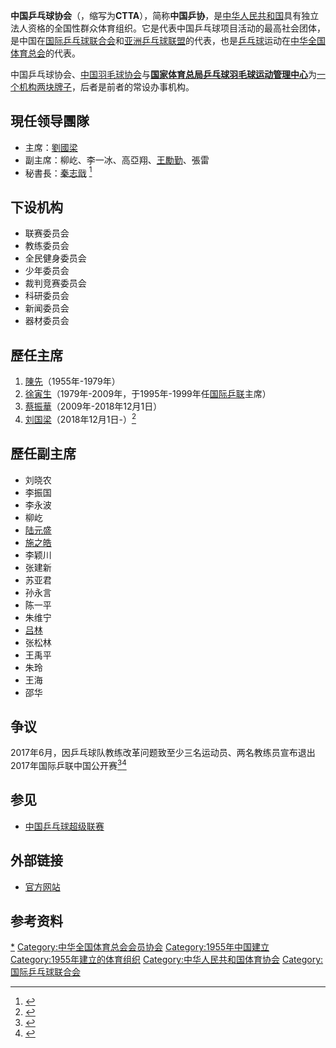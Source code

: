 {{noteTA
|G1=Table Tennis
}}
{{primarysources|time=2011-02-02T07:44:45+00:00}}
{{Infobox organization
|name                = 中国乒乓球协会
|original_name       = 
|image               = 
|image_border        = <!-- 另一个图片，用于分隔上一个参数中图片和下面各项参数 -->
|size                = <!-- 图片宽度，默认值：200px -->
|caption             = <!-- 图片标题 -->
|map                 = <!-- 地图图片 -->
|msize               = <!-- 地图宽度，默认值：250px -->
|mcaption            = <!-- 地图标题 -->
|abbreviation        = 中国乒协（CTTA）
|motto               = <!-- 组织宣言 -->
|formation           = 1955年
|founder             = 
|extinction          = <!-- 解散时间 -->
|type                = 全国性群众体育组织
|status              = 
|purpose             = 
|headquarters        = [[北京市|北京市]][[东城区|东城区]]体育馆路4号
|location            = {{CHN}}[[北京|北京]]
|region_served       = {{CHN}}
|membership          = 
|language            = [[中文|中文]]
|leader_title        = 主席
|leader_name         = [[刘国梁|刘国梁]] 
|main_organ          = 
|parent_organization = [[中华全国体育总会|中华全国体育总会]]
|affiliations        = <!-- 附属或分支组织 -->
|num_staff           = <!-- 雇员人数 -->
|num_volunteers      = <!-- 志愿者人数 -->
|budget              = <!-- 预算 -->
|website             = [http://www.ctta.cn/ 官方网站] 
}}
'''中国乒乓球协会'''（{{lang-en|Chinese Table Tennis Association}}，缩写为'''CTTA'''），简称'''中国乒协'''，是[[中华人民共和国|中华人民共和国]]具有独立法人资格的全国性群众体育组织。它是代表中国乒乓球项目活动的最高社会团体，是中国在[[国际乒乓球联合会|国际乒乓球联合会]]和[[亚洲乒乓球联盟|亚洲乒乓球联盟]]的代表，也是[[乒乓球|乒乓球]]运动在[[中华全国体育总会|中华全国体育总会]]的代表。

中国乒乓球协会、[[中国羽毛球协会|中国羽毛球协会]]与'''[[国家体育总局乒乓球羽毛球运动管理中心|国家体育总局乒乓球羽毛球运动管理中心]]'''为[[一个机构两块牌子|一个机构两块牌子]]，后者是前者的常设办事机构。

== 現任领导團隊 ==
*主席：[[劉國梁|劉國梁]]
*副主席：柳屹、李一冰、高亞翔、[[王勵勤|王勵勤]]、張雷
*秘書長：[[秦志戩|秦志戩]] <ref>{{cite news |title=乒協大瘦身：領導從29人變為7人 副主席少了14個 |url=https://news.sina.com.tw/article/20181201/29065994.html |accessdate=2018-12-01 |work=北京新浪網 |date=2018-12-01 |archive-url=https://web.archive.org/web/20190214002053/https://news.sina.com.tw/article/20181201/29065994.html |archive-date=2019-02-14 |dead-url=yes }}</ref>
==下设机构==
*联赛委员会
*教练委员会
*全民健身委员会
*少年委员会
*裁判竞赛委员会
*科研委员会
*新闻委员会
*器材委员会
==歷任主席==
# [[陳先|陳先]]（1955年-1979年）
# [[徐寅生|徐寅生]]（1979年-2009年，于1995年-1999年任[[国际乒联|国际乒联]]主席）
# [[蔡振華|蔡振華]]（2009年-2018年12月1日）
# [[刘国梁|刘国梁]]（2018年12月1日-）<ref>{{cite news |title=中国乒协换届大会召开 刘国梁正式出任乒协主席 |url=http://sports.163.com/18/1201/10/E1UEDMF300058782.html |accessdate=2018-12-01 |work=网易体育 |date=2018-12-01 |archive-date=2020-11-08 |archive-url=https://web.archive.org/web/20201108015551/https://sports.163.com/18/1201/10/E1UEDMF300058782.html |dead-url=no }}</ref>

==歷任副主席==
* 刘晓农
* 李振国 
* 李永波 
* 柳屹
* [[陆元盛|陆元盛]]
* [[施之皓|施之皓]]
* 李颖川
* 张建新
* 苏亚君
* 孙永言
* 陈一平
* 朱维宁 
* [[吕林|吕林]]
* 张松林
* 王禹平
* 朱玲
* 王海
* 邵华

== 争议 ==
{{Main|刘国梁事件}}
2017年6月，因乒乓球队教练改革问题致至少三名运动员、两名教练员宣布退出2017年国际乒联中国公开赛<ref>{{cite news |language = zh-hans |url = http://www.lesports.com/news/115719501019.html |title = 中国赛国乒选手相继退赛,樊振东后许昕宣布退出 |publisher = 乐视体育 |date = 2017-06-23 |accessdate = 2017-06-23 |archive-date = 2020-11-04 |archive-url = https://web.archive.org/web/20201104150601/http://www.lesports.com/news/115719501019.html |dead-url = no }}</ref><ref>{{cite news |language = zh-hans |url = http://news.qq.com/a/20170623/042762.htm |title = 体育总局：男乒运动员擅自弃赛极其错误 将严肃处理 |author = 国家体育总局 |publisher = 腾讯新闻 |date = 2017-06-23 |accessdate = 2017-06-23 |archive-date = 2020-11-16 |archive-url = https://web.archive.org/web/20201116190949/https://news.qq.com/a/20170623/042762.htm |dead-url = no }}</ref>

==参见==
*[[中国乒乓球超级联赛|中国乒乓球超级联赛]]

==外部链接==
*[http://tabletennis.sport.org.cn 官方网站]{{Wayback|url=http://tabletennis.sport.org.cn/ |date=20201120151312 }}

==参考资料==
{{reflist}}
{{中国乒乓球}}
[[Category:中国乒乓球协会|*]]
[[Category:中华全国体育总会会员协会|Category:中华全国体育总会会员协会]]
[[Category:1955年中国建立|Category:1955年中国建立]]
[[Category:1955年建立的体育组织|Category:1955年建立的体育组织]]
[[Category:中华人民共和国体育协会|Category:中华人民共和国体育协会]]
[[Category:国际乒乓球联合会|Category:国际乒乓球联合会]]